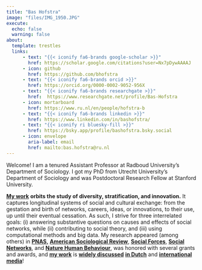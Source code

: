 ```yaml
---
title: "Bas Hofstra"
image: "files/IMG_1950.JPG"
execute: 
  echo: false
  warning: false
about:
  template: trestles
  links:
      - text: "{{< iconify fa6-brands google-scholar >}}"
        href: https://scholar.google.com/citations?user=Nx7pDywAAAAJ
      - icon: github
        href: https://github.com/bhofstra
      - text: "{{< iconify fa6-brands orcid >}}"
        href: https://orcid.org/0000-0002-9052-956X
      - text: "{{< iconify fa6-brands researchgate >}}"
        href:  https://www.researchgate.net/profile/Bas-Hofstra
      - icon: mortarboard
        href: https://www.ru.nl/en/people/hofstra-b
      - text: "{{< iconify fa6-brands linkedin >}}"
        href: https://www.linkedin.com/in/bashofstra/
      - text: "{{< iconify ri bluesky-fill >}}"
        href: https://bsky.app/profile/bashofstra.bsky.social
      - icon: envelope
        aria-label: email
        href: mailto:bas.hofstra@ru.nl
---
```


Welcome! I am a tenured Assistant Professor at Radboud University's Department of Sociology. I got my PhD from Utrecht University's Department of Sociology and was Postdoctoral Research Fellow at Stanford University.

[**My work**](https://scholar.google.nl/citations?user=Nx7pDywAAAAJ&hl=en) **orbits the study of diversity, stratification, and innovation.** It captures longitudinal systems of social and cultural exchange: from the gestation and birth of networks, careers, ideas, or innovations, to their use, up until their eventual cessation. As such, I strive for three interrelated goals: (i) answering substantive questions on causes and effects of social networks, while (ii) contributing to social theory, and (iii) using computational methods and big data. My research appeared (among others) in [**PNAS,**](https://www.pnas.org/content/early/2020/04/10/1915378117) [**American Sociological Review**](https://journals.sagepub.com/doi/abs/10.1177/0003122417705656?journalCode=asra), [**Social Forces**](https://academic.oup.com/sf/article-abstract/doi/10.1093/sf/soaa031/5823518), [**Social Networks**](https://www.sciencedirect.com/science/article/pii/S0378873315000453), and [**Nature Human Behaviour**](https://www.nature.com/articles/s41562-019-0751-y), was honored with several grants and awards, and [**my work**](https://www.nature.com/articles/d41586-024-00291-6) is [**widely discussed**](https://www.youtube.com/watch?v=zuAnbApl7A0) [**in Dutch**](https://www.volkskrant.nl/wetenschap/een-nederlander-kent-zo-n-568-mensen-soort-zoekt-soort-en-opleiding-is-een-bepalende-factor~b0c4390d/) and [**international**](https://www.insidehighered.com/news/2020/04/16/underrepresented-scholars-outperform-majority-peers-terms-novel-research) [**media**](https://www.smithsonianmag.com/science-nature/deep-biases-prevent-diverse-talent-advancing-180975033/)!
